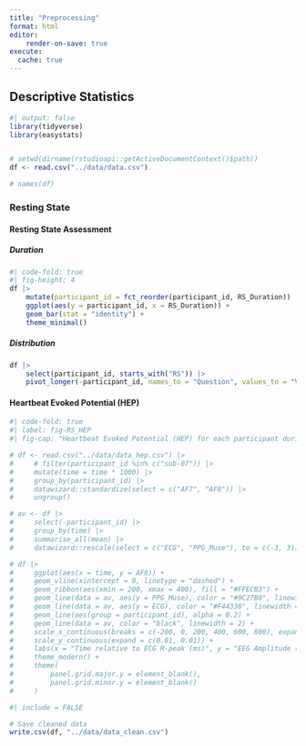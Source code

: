 ```yaml
---
title: "Preprocessing"
format: html
editor:
    render-on-save: true
execute:
  cache: true
---
```


## Descriptive Statistics


```r
#| output: false
library(tidyverse)
library(easystats)


# setwd(dirname(rstudioapi::getActiveDocumentContext()$path))
df <- read.csv("../data/data.csv")

# names(df)
```


### Resting State



#### Resting State Assessment

##### Duration

```r
#| code-fold: true
#| fig-height: 4
df |>
    mutate(participant_id = fct_reorder(participant_id, RS_Duration)) |>
    ggplot(aes(y = participant_id, x = RS_Duration)) +
    geom_bar(stat = "identity") +
    theme_minimal()
```

##### Distribution

```r
df |>
    select(participant_id, starts_with("RS")) |>
    pivot_longer(-participant_id, names_to = "Question", values_to = "Value")
```


#### Heartbeat Evoked Potential (HEP)



```r
#| code-fold: true
#| label: fig-RS_HEP
#| fig-cap: "Heartbeat Evoked Potential (HEP) for each participant during the resting state, overlayed over average ECG trace and PPG (infrared sensor on the forehead)."

# df <- read.csv("../data/data_hep.csv") |>
#     # filter(participant_id %in% c("sub-07")) |>
#     mutate(time = time * 1000) |>
#     group_by(participant_id) |>
#     datawizard::standardize(select = c("AF7", "AF8")) |>
#     ungroup()

# av <- df |>
#     select(-participant_id) |>
#     group_by(time) |>
#     summarise_all(mean) |>
#     datawizard::rescale(select = c("ECG", "PPG_Muse"), to = c(-3, 3))

# df |>
#     ggplot(aes(x = time, y = AF8)) +
#     geom_vline(xintercept = 0, linetype = "dashed") +
#     geom_ribbon(aes(xmin = 200, xmax = 400), fill = "#FFECB3") +
#     geom_line(data = av, aes(y = PPG_Muse), color = "#9C27B0", linewidth = 2) +
#     geom_line(data = av, aes(y = ECG), color = "#F44336", linewidth = 2) +
#     geom_line(aes(group = participant_id), alpha = 0.2) +
#     geom_line(data = av, color = "black", linewidth = 2) +
#     scale_x_continuous(breaks = c(-200, 0, 200, 400, 600, 800), expand = c(0, 0)) +
#     scale_y_continuous(expand = c(0.01, 0.01)) +
#     labs(x = "Time relative to ECG R-peak (ms)", y = "EEG Amplitude (AF8)") +
#     theme_modern() +
#     theme(
#         panel.grid.major.y = element_blank(),
#         panel.grid.minor.y = element_blank()
#     )
```

```r
#| include = FALSE

# Save cleaned data
write.csv(df, "../data/data_clean.csv")
```